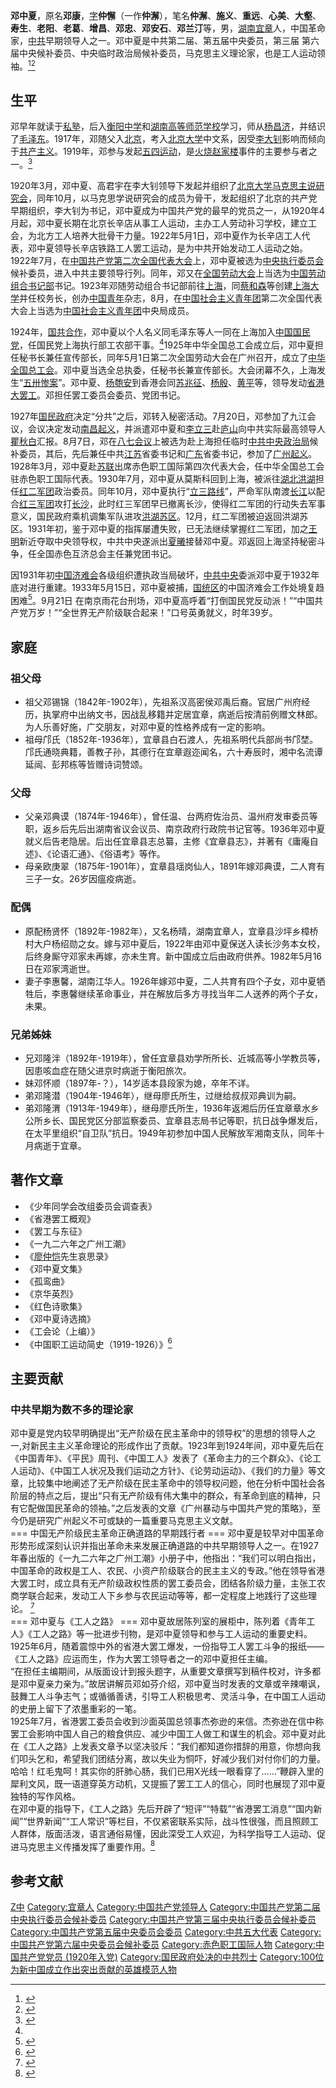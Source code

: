 {{Infobox Officeholder
|姓名 = 邓中夏
|前綴尊稱 = 
|後綴尊稱 =
|本名 =
|字 = 仲澥
|曾用名 = 邓康
|圖像 = Deng Zhongxia.jpg
|圖像大小 = 
|圖像說明 = 
|國籍 = {{ROC}}
|出生日期 = 1894年9月7日
|出生地點 = {{QING}}[[湖南|湖南]][[宜章|宜章]]
|逝世日期= {{death date and age|1933|9|21|1894|9|7}}{{executed}}
|逝世地点= {{ROC}}[[南京|南京]][[雨花台|雨花台]]
|政黨 = {{CPC}}
|其他政党={{KMT}}{{small|（1924年－1927年）}}
|信仰 = [[无神论|无]]
|母校 = [[衡阳中学|衡阳中学]]<br>[[湖南高等师范学校|湖南高等师范学校]]<br>[[北京大学中国语言文学系|北京大学中文系]]<br>（转入）[[北京大学哲学系（宗教学系）|北京大学哲学系]]
|配偶 = 李惠馨（后改名李夏明）
|父母 = 邓典谟
|子女 = 
|簽名 = 
}}

'''邓中夏'''{{BD|1894年|10月5日|1933年|9月21日|catIdx=D邓}}，原名'''邓康'''，[[表字|字]]'''仲懈'''（一作'''仲澥'''），笔名'''仲澥'''、'''施义'''、'''重远'''、'''心美'''、'''大壑'''、'''寿生'''、'''老阳'''、'''老葛'''、'''增昌'''、'''邓忠'''、'''邓安石'''、'''邓兰汀'''等，男，[[湖南|湖南]][[宜章|宜章]]人，中国革命家，[[中共|中共]]早期领导人之一。邓中夏是中共第二届、第五届中央委员，第三届 第六届中央候补委员、中央临时政治局候补委员，马克思主义理论家，也是工人运动领袖。<ref>{{Cite book|title=新闻传播百科全书|author=邱沛篁, 吴信训, 向纯武等主编|publisher=四川人民出版社|year=1998|isbn=|location=成都|pages=}}</ref><ref>{{Cite book|title=湖南大辞典|author=禹舜主编; 朱益民, 姚洪波, 易延绶等副主编|publisher=新华出版社|year=1995|isbn=|location=北京|pages=}}</ref>

== 生平 ==
邓早年就读于[[私塾|私塾]]，后入[[衡阳中学|衡阳中学]]和[[湖南高等师范学校|湖南高等师范学校]]学习，师从[[杨昌济|杨昌济]]，并结识了[[毛泽东|毛泽东]]。1917年，邓随父入[[北京|北京]]，考入[[北京大学|北京大学]]中文系，因受[[李大钊|李大钊]]影响而倾向于[[共产主义|共产主义]]。1919年，邓参与发起[[五四运动|五四运动]]，是[[火烧赵家楼|火烧赵家楼]]事件的主要参与者之一。<ref name=xhw>{{Cite web|title=邓中夏|url=http://news.xinhuanet.com/ziliao/2003-01/17/content_693598.htm|accessdate=2012-02-23|work=新华网|archiveurl=https://web.archive.org/web/20130320232122/http://news.xinhuanet.com/ziliao/2003-01/17/content_693598.htm|archivedate=2013-03-20|dead-url=no}}</ref>

1920年3月，邓中夏、高君宇在李大钊领导下发起并组织了[[北京大学马克思主说研究会|北京大学马克思主说研究会]]，同年10月，以马克思学说研究会的成员为骨干，发起组织了北京的共产党早期组织，李大钊为书记，邓中夏成为中国共产党的最早的党员之一，从1920年4月起，邓中夏长期在北京长辛店从事工人运动，主办工人劳动补习学校，建立工会，为北方工人培养大批骨干力量。1922年5月1日，邓中夏作为长辛店工人代表，邓中夏领导长辛店铁路工人罢工运动，是为中共开始发动工人运动之始。1922年7月，在[[中国共产党第二次全国代表大会|中国共产党第二次全国代表大会]]上，邓中夏被选为[[中国共产党中央委员会|中央执行委员会]]候补委员，进入中共主要领导行列。同年，邓又在[[全国劳动大会|全国劳动大会]]上当选为[[中国劳动组合书记部|中国劳动组合书记部]]书记。1923年邓随劳动组合书记部前往[[上海|上海]]，同[[蔡和森|蔡和森]]等创建[[上海大学|上海大学]]并任校务长，创办[[中国青年|中国青年]]杂志，8月，在[[中国社会主义青年团|中国社会主义青年团]]第二次全国代表大会上当选为[[中国社会主义青年团|中国社会主义青年团]]中央局成员。

1924年，[[国共合作|国共合作]]，邓中夏以个人名义同毛泽东等人一同在上海加入[[中国国民党|中国国民党]]，任国民党上海执行部工农部干事。<ref name=xhw/>1925年中华全国总工会成立后，邓中夏担任秘书长兼任宣传部长，同年5月1日第二次全国劳动大会在广州召开，成立了[[中华全国总工会|中华全国总工会]]。邓中夏当选全总执委，任秘书长兼宣传部长。大会闭幕不久，上海发生“[[五卅惨案|五卅惨案]]”。邓中夏、[[杨匏安|杨匏安]]到香港会同[[苏兆征|苏兆征]]、[[杨殷|杨殷]]、[[黄平|黄平]]等，领导发动[[省港大罢工|省港大罢工]]。邓担任罢工委员会委员、党团书记。

1927年[[国民政府|国民政府]]决定“分共”之后，邓转入秘密活动。7月20日，邓参加了九江会议，会议决定发动[[南昌起义|南昌起义]]，并派遣邓中夏和[[李立三|李立三]]赴[[庐山|庐山]]向中共实际最高领导人[[瞿秋白|瞿秋白]]汇报。8月7日，邓在[[八七会议|八七会议]]上被选为赴上海担任临时[[中共中央政治局|中共中央政治局]]候补委员，其后，先后兼任中共[[江苏|江苏]]省委书记和[[广东|广东]]省委书记，参加了[[广州起义|广州起义]]。1928年3月，邓中夏赴[[苏联|苏联]]出席赤色职工国际第四次代表大会，任中华全国总工会驻赤色职工国际代表。1930年7月，邓中夏从莫斯科回到上海，被派往[[湖北|湖北]][[洪湖|洪湖]]担任[[红二军团|红二军团]]政治委员。同年10月，邓中夏执行“[[立三路线|立三路线]]”，严命军队南渡[[长江|长江]]以配合[[红三军团|红三军团]]攻打[[长沙|长沙]]，此时红三军团早已撤离长沙，使得红二军团的行动失去军事意义，国民政府乘机调集军队进攻[[洪湖苏区|洪湖苏区]]。12月，红二军团被迫返回洪湖苏区。1931年初，鉴于邓中夏的指挥屡遭失败，已无法继续掌握红二军团，加之[[王明|王明]]新近夺取中央领导权，中共中央遂派出[[夏曦|夏曦]]接替邓中夏。邓返回上海坚持秘密斗争，任全国赤色互济总会主任兼党团书记。

因1931年初[[中国济难会|中国济难会]]各级组织遭执政当局破坏，[[中国共产党中央委员会|中共中央]]委派邓中夏于1932年底对进行重建。1933年5月15日，邓中夏被捕，[[国统区|国统区]]的中国济难会工作处境复趋困难<ref>{{Cite web|title=静安区中国济难会全国总会临时委员会遗址的前世今生|url=http://city.eastday.com/gk/20170918/u1a13280390.html|accessdate=2020-08-02|author=刘欢|date=2017-09-18|format=|publisher=东方网|language=|archive-date=2021-02-22|archive-url=https://web.archive.org/web/20210222002819/http://city.eastday.com/gk/20170918/u1a13280390.html|dead-url=yes}}</ref>。9月21日 在南京雨花台刑场，邓中夏高呼着“打倒国民党反动派！”“中国共产党万岁！”“全世界无产阶级联合起来！”口号英勇就义，时年39岁。

== 家庭 ==
=== 祖父母 ===
* 祖父邓锡锦（1842年-1902年），先祖系汉高密侯邓禹后裔。官居广州府经历，执掌府中出纳文书，因战乱移籍并定居宜章，病逝后按清前例赠文林郎。为人乐善好施，广交朋友，对邓中夏的性格养成有一定的影响。<br>
* 祖母邝氏（1852年-1936年），宜章县白石渡人，先祖系明代兵部尚书邝埜。邝氏通晓典籍，善教子孙，其德行在宜章遐迩闻名，六十寿辰时，湘中名流谭延闿、彭邦栋等皆赠诗词赞颂。<br>
=== 父母 ===
* 父亲邓典谟（1874年-1946年），曾任温、台两府佐治员、温州府发审委员等职，返乡后先后出湖南省议会议员、南京政府行政院书记官等。1936年邓中夏就义后告老隐居。后出任宜章县志总纂，主修《宜章县志》，并著有《庸庵自述》、《论语汇通》、《俗语考》等作。<br>
* 母亲欧庚翠（1875年-1901年），宜章县瑶岗仙人，1891年嫁邓典谟，二人育有三子一女。26岁因瘟疫病逝。<br>
=== 配偶 ===
* 原配杨贤怀（1892年-1982年），又名杨晴，湖南宜章人，宜章县沙坪乡樟桥村大户杨绍勋之女。嫁与邓中夏后，1922年由邓中夏保送入读长沙务本女校，后终身厮守邓家未再嫁，亦未生育。新中国成立后由政府供养。1982年5月16日在邓家湾逝世。<br>
* 妻子李惠馨，湖南江华人。1926年嫁邓中夏，二人共育有四个子女，邓中夏牺牲后，李惠馨继续革命事业，并在解放后多方寻找当年二人送养的两个子女，未果。<br>
=== 兄弟姊妹 ===
* 兄邓隆泮（1892年-1919年），曾任宜章县劝学所所长、近城高等小学教员等，因患咳血症在随父进京时病逝于衡阳旅次。<br>
* 妹邓怀顺（1897年-？），14岁适本县段家为媳，卒年不详。<br>
* 弟邓隆潜（1904年-1946年），继母廖氏所生，过继给叔叔邓典训为嗣。<br>
* 弟邓隆渭（1913年-1949年），继母廖氏所生，1936年返湘后历任宜章章水乡公所乡长、国民党区分部监察委员、宜章县志局书记等职，抗日战争爆发后，在太平里组织“自卫队”抗日。1949年初参加中国人民解放军湘南支队，同年十月病逝于宜章。

== 著作文章 ==
* 《少年同学会改组委员会调查表》
* 《省港罢工概观》
* 《罢工与东征》
* 《一九二六年之广州工潮》
* 《[[廖仲恺|廖仲恺]]先生哀思录》
* 《邓中夏文集》
* 《孤鸾曲》
* 《京华英烈》
* 《红色诗歌集》
* 《邓中夏诗选摘》
* 《工会论（上编）》
* 《中国职工运动简史（1919-1926）》<ref>{{Cite web|title=邓中夏-搜狗百科|url=https://baike.sogou.com/v181686.htm|dead-url=no|access-date=2021-09-24|archive-date=2021-12-12|archive-url=https://web.archive.org/web/20211212003504/https://baike.sogou.com/v181686.htm}}</ref>

== 主要贡献 ==
=== 中共早期为数不多的理论家 ===
邓中夏是党内较早明确提出“无产阶级在民主革命中的领导权”的思想的领导人之一,对新民主主义革命理论的形成作出了贡献。1923年到1924年间，邓中夏先后在《中国青年》、《平民》周刊、《中国工人》发表了《革命主力的三个群众》、《论工人运动》、《中国工人状况及我们运动之方针》、《论劳动运动》、《我们的力量》等文章，比较集中地阐述了无产阶级在民主革命中的领导权问题，他在分析中国社会各阶层的特点之后，提出“只有无产阶级有伟大集中的群众，有革命到底的精神，只有它配做国民革命的领袖。”之后发表的文章《广州暴动与中国共产党的策略》，至今仍是研究广州起义不可或缺的一篇重要马克思主义文献。<br>
=== 中国无产阶级民主革命正确道路的早期践行者 ===
邓中夏是较早对中国革命形势形成深刻认识并指出革命未来发展正确道路的中共早期领导人之一。在1927年春出版的《一九二六年之广州工潮》小册子中，他指出：“我们可以明白指出，中国革命的政权是工人、农民、小资产阶级联合的民主主义的专政。”他在领导省港大罢工时，成立具有无产阶级政权性质的罢工委员会，团结各阶级力量，主张工农商学联合起来，发动工人下乡参与农民运动等等，都一定程度上地践行了这些理论。 <ref>{{Cite web |title = 【为了民族复兴•英雄烈士谱】邓中夏：用我的生命维护党章尊严 |url = http://www.tongyu.gov.cn/ztzl/mzfx/201902/t20190225_692921.html |publisher = 通榆发布 |access-date = 2021-09-24 |archive-date = 2021-12-12 |archive-url = https://web.archive.org/web/20211212003744/http://www.tongyu.gov.cn/ztzl/mzfx/201902/t20190225_692921.html |dead-url = no }}</ref><br>
=== 邓中夏与《工人之路》 ===
邓中夏故居陈列室的展柜中，陈列着《青年工人》《工人之路》等一批进步刊物，是邓中夏领导和参与工人运动的重要史料。<br>
1925年6月，随着震惊中外的省港大罢工爆发，一份指导工人罢工斗争的报纸——《工人之路》应运而生，作为大罢工领导者之一的邓中夏担任主编。<br>
“在担任主编期间，从版面设计到报头题字，从重要文章撰写到稿件校对，许多都是邓中夏亲力亲为。”故居讲解员邓如芬介绍，邓中夏当时发表的文章或辛辣嘲讽，鼓舞工人斗争志气；或循循善诱，引导工人积极思考、灵活斗争，在中国工人运动的史册上留下了浓墨重彩的一笔。<br>
1925年7月，省港罢工委员会收到沙面英国总领事杰弥逊的来信。杰弥逊在信中称罢工会影响中国人自己的粮食供应、减少中国工人做工和谋生的机会。邓中夏对此在《工人之路》上发表文章予以坚决驳斥：“我们都知道你措辞的用意，你想向我们叩头乞和，希望我们团结分离，故以失业为恫吓，好减少我们对付你们的力量。哈哈！红毛鬼呵！其实你的肝肺心肠，我们已用X光线一眼看穿了……”鞭辟入里的犀利文风，既一语道穿英方动机，又提振了罢工工人的信心，同时也展现了邓中夏独特的写作风格。<br>
在邓中夏的指导下，《工人之路》先后开辟了“短评”“特载”“省港罢工消息”“国内新闻”“世界新闻”“工人常识”等栏目，不仅紧密联系实际，战斗性很强，而且照顾工人群体，版面活泼，语言通俗易懂，因此深受工人欢迎，为科学指导工人运动、促进马克思主义传播发挥了重要作用。<ref>{{Cite web|title=邓中夏：杰出的工人运动领袖|url=http://www.wenming.cn/djw/shouye/dangjianwenhua/dangshigushi/202011/t20201105_5838944.shtml|work=党建网|publisher=湖南日报|date=2020-11-05|access-date=2021-09-24|archive-date=2021-09-24|archive-url=https://web.archive.org/web/20210924183436/http://www.wenming.cn/djw/shouye/dangjianwenhua/dangshigushi/202011/t20201105_5838944.shtml|dead-url=no}}</ref><br>

== 参考文献 ==
{{reflist}}

{{wikisource}}

{{马克思主义在中国的早期传播}}

{{Authority control}}
{{DEFAULTSORT:Deng鄧}}
[[Category:鄧姓|Z中]]
[[Category:宜章人|Category:宜章人]]
[[Category:中国共产党领导人|Category:中国共产党领导人]]
[[Category:中国共产党第二届中央执行委员会候补委员|Category:中国共产党第二届中央执行委员会候补委员]]
[[Category:中国共产党第三届中央执行委员会候补委员|Category:中国共产党第三届中央执行委员会候补委员]]
[[Category:中国共产党第五届中央委员会委员|Category:中国共产党第五届中央委员会委员]]
[[Category:中共五大代表|Category:中共五大代表]]
[[Category:中国共产党第六届中央委员会候补委员|Category:中国共产党第六届中央委员会候补委员]]
[[Category:赤色职工国际人物|Category:赤色职工国际人物]]
[[Category:中国共产党党员_(1920年入党)|Category:中国共产党党员 (1920年入党)]]
[[Category:国民政府处决的中共烈士|Category:国民政府处决的中共烈士]]
[[Category:100位为新中国成立作出突出贡献的英雄模范人物|Category:100位为新中国成立作出突出贡献的英雄模范人物]]